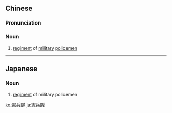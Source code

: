 {{also|宪兵队}}
==Chinese==
{{zh-forms|s=宪兵队|type=21}}
{{wikipedia|lang=zh}}

===Pronunciation===
{{zh-pron
|m=xiànbīngduì
|c=hin3 bing1 deoi6-2
|cat=n
}}

===Noun===
{{zh-noun}}

# [[regiment]] of [[military]] [[policemen]]

----

==Japanese==
{{wikipedia|Kempeitai}}
{{ja-kanjitab|けん|へい|k2=ぺい|たい|yomi=on}}

===Noun===
{{ja-noun|けんぺいたい}}

# [[regiment]] of military policemen

[[ko:憲兵隊]]
[[ja:憲兵隊]]